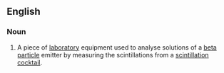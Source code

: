==English==
{{wikipedia}}
===Noun===
{{en-noun|sg=[[liquid ]] [[scintillation]] [[counter]]}}

#{{context|analytical chemistry|chemistry}} A piece of [[laboratory]] equipment used to analyse solutions of a [[beta particle]] emitter by measuring the scintillations from a [[scintillation cocktail]].
